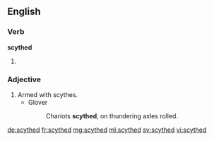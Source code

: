 ==English==

===Verb===
'''scythed'''

# {{en-past of|scythe}}

===Adjective===
{{en-adj}}

# Armed with scythes.
#* Glover
#*: Chariots '''scythed''', on thundering axles rolled.

[[de:scythed]]
[[fr:scythed]]
[[mg:scythed]]
[[ml:scythed]]
[[sv:scythed]]
[[vi:scythed]]